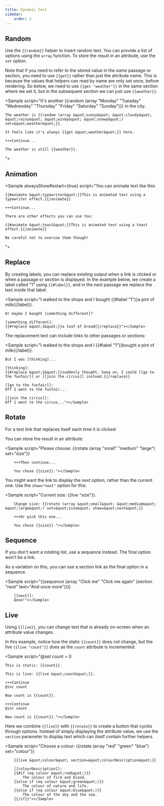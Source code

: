 ```yaml
---
title: Dynamic text
sidebar:
    order: 2
---
```



## Random

Use the `{{random}}` helper to insert random text. You can provide a list of options using the `array` function.
To store the result in an attribute, use the `set` option.

Note that if you need to refer to the stored value in the _same_ passage or section, you need to use `{{get}}` rather
than just the attribute name. This is because the values that helpers can read by name are only set once, before rendering.
So below, we need to use `{{get "weather"}}` in the same section where we set it, but in the subsequent section we can just use `{{weather}}`.

<Sample script="It's another {{random (array &quot;Monday&quot; &quot;Tuesday&quot; &quot;Wednesday&quot; &quot;Thursday&quot; &quot;Friday&quot; &quot;Saturday&quot; &quot;Sunday&quot;)}} in the city.
    
    The weather is {{random (array &quot;sunny&quot; &quot;cloudy&quot; &quot;rainy&quot; &quot;windy&quot; &quot;snowy&quot;) set=&quot;weather&quot;}}.

    It feels like it's always {{get &quot;weather&quot;}} here.

    +++Continue...

    The weather is still {{weather}}.
"></Sample>

## Animation

<Sample alwaysShowRestart={true} script="You can animate text like this:

    {{#animate &quot;typewriter&quot;}}This is animated text using a typewriter effect.{{/animate}}

    +++Continue...

    There are other effects you can use too:

    {{#animate &quot;toast&quot;}}This is animated text using a toast effect.{{/animate}}

    Be careful not to overuse them though!
"></Sample>

## Replace

By creating labels, you can replace existing output when a link is clicked or when a passage or section is displayed. In the example below, we create a label called "1" using `{{#label}}`, and in the next passage we replace the text inside that label:

<Sample script="I walked to the shops and I bought {{#label &quot;1&quot;}}a pint of milk{{/label}}.

    Or maybe I bought [something different]?

    [something different]:
    {{#replace &quot;1&quot;}}a loaf of bread{{/replace}}"></Sample>

The replacement text can include links to other passages or sections:

<Sample script="I walked to the shops and I {{#label &quot;1&quot;}}bought a pint of milk{{/label}}.

    But I was [thinking]...

    [thinking]:
    {{#replace &quot;1&quot;}}suddenly thought, hang on, I could [[go to the funfair]] or [[join the circus]] instead.{{/replace}}

    [[go to the funfair]]:
    Off I went to the funfair...

    [[join the circus]]:
    Off I went to the circus..."></Sample>

## Rotate

For a text link that replaces itself each time it is clicked:

<Sample script="{{rotate (array &quot;one&quot; &quot;two&quot; &quot;three&quot;)}}"></Sample>

You can store the result in an attribute:

<Sample script="Please choose: {{rotate (array &quot;small&quot; &quot;medium&quot; &quot;large&quot;) set=&quot;size&quot;}}

        +++Then continue...

        You chose {{size}}."></Sample>

You might want the link to display the _next_ option, rather than the current one. Use the `show="next"` option for this:

<Sample script="Current size: {{live &quot;size&quot;}}.

        Change size: {{rotate (array &quot;small&quot; &quot;medium&quot; &quot;large&quot;) set=&quot;size&quot; show=&quot;next&quot;}}

        +++Or pick this one...

        You chose {{size}}."></Sample>

## Sequence

If you don't want a rotating list, use a sequence instead. The final option won't be a link.

<Sample script="{{sequence (array &quot;Ready&quot; &quot;Steady&quot; &quot;Go&quot;)}}"></Sample>

As a variation on this, you can use a section link as the final option in a sequence.

<Sample script="{{sequence (array &quot;Click me&quot; &quot;Click me again&quot; (section &quot;next&quot; text=&quot;And once more&quot;))}}

        [[next]]:
        Done!"></Sample>

## Live

Using `{{live}}`, you can change text that is already on-screen when an attribute value changes.

In this example, notice how the static `{{count}}` does not change, but the live `{{live "count"}}` does as the `count` attribute is incremented.

<Sample script="@set count = 0

    This is static: {{count}}.

    This is live: {{live &quot;count&quot;}}.

    +++Continue
    @inc count

    Now count is {{count}}.

    +++Continue
    @inc count

    Now count is {{count}}."></Sample>

Here we combine `{{live}}` with `{{rotate}}` to create a button that cycles through options. Instead of simply
displaying the attribute value, we use the `section` parameter to display text which can itself contain
further helpers.

<Sample script="Choose a colour: {{rotate (array &quot;red&quot; &quot;green&quot; &quot;blue&quot;) set=&quot;colour&quot;}}

        {{live &quot;colour&quot; section=&quot;colourDescription&quot;}}

        [[colourDescription]]:
        {{#if (eq colour &quot;red&quot;)}}
            The colour of fire and blood.
        {{else if (eq colour &quot;green&quot;)}}
            The colour of nature and life.
        {{else if (eq colour &quot;blue&quot;)}}
            The colour of the sky and the sea.
        {{/if}}"></Sample>